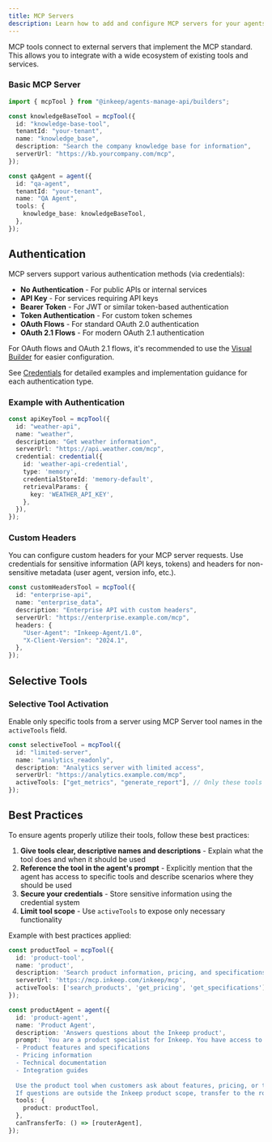 ```yaml
---
title: MCP Servers
description: Learn how to add and configure MCP servers for your agents
---
```


MCP tools connect to external servers that implement the MCP standard. This allows you to integrate with a wide ecosystem of existing tools and services.

### Basic MCP Server

```typescript
import { mcpTool } from "@inkeep/agents-manage-api/builders";

const knowledgeBaseTool = mcpTool({
  id: "knowledge-base-tool",
  tenantId: "your-tenant",
  name: "knowledge_base",
  description: "Search the company knowledge base for information",
  serverUrl: "https://kb.yourcompany.com/mcp",
});

const qaAgent = agent({
  id: "qa-agent",
  tenantId: "your-tenant",
  name: "QA Agent",
  tools: {
    knowledge_base: knowledgeBaseTool,
  },
});
```

## Authentication

MCP servers support various authentication methods (via credentials):

- **No Authentication** - For public APIs or internal services
- **API Key** - For services requiring API keys
- **Bearer Token** - For JWT or similar token-based authentication  
- **Token Authentication** - For custom token schemes
- **OAuth Flows** - For standard OAuth 2.0 authentication
- **OAuth 2.1 Flows** - For modern OAuth 2.1 authentication

For OAuth flows and OAuth 2.1 flows, it's recommended to use the [Visual Builder](/visual-builder/credentials) for easier configuration.

See [Credentials](/typescript-sdk/credentials) for detailed examples and implementation guidance for each authentication type.

### Example with Authentication

```typescript
const apiKeyTool = mcpTool({
  id: "weather-api",
  name: "weather",
  description: "Get weather information",
  serverUrl: "https://api.weather.com/mcp",
  credential: credential({
    id: 'weather-api-credential',
    type: 'memory',
    credentialStoreId: 'memory-default',
    retrievalParams: {
      key: 'WEATHER_API_KEY',
    },
  }),
});
```

### Custom Headers

You can configure custom headers for your MCP server requests. Use credentials for sensitive information (API keys, tokens) and headers for non-sensitive metadata (user agent, version info, etc.).

```typescript
const customHeadersTool = mcpTool({
  id: "enterprise-api",
  name: "enterprise_data",
  description: "Enterprise API with custom headers",
  serverUrl: "https://enterprise.example.com/mcp",
  headers: {
    "User-Agent": "Inkeep-Agent/1.0",
    "X-Client-Version": "2024.1",
  },
});
```

## Selective Tools

### Selective Tool Activation

Enable only specific tools from a server using MCP Server tool names in the `activeTools` field.

```typescript
const selectiveTool = mcpTool({
  id: "limited-server",
  name: "analytics_readonly",
  description: "Analytics server with limited access",
  serverUrl: "https://analytics.example.com/mcp",
  activeTools: ["get_metrics", "generate_report"], // Only these tools
});
```


## Best Practices

To ensure agents properly utilize their tools, follow these best practices:

1. **Give tools clear, descriptive names and descriptions** - Explain what the tool does and when it should be used
2. **Reference the tool in the agent's prompt** - Explicitly mention that the agent has access to specific tools and describe scenarios where they should be used
3. **Secure your credentials** - Store sensitive information using the credential system
4. **Limit tool scope** - Use `activeTools` to expose only necessary functionality

Example with best practices applied:

```typescript
const productTool = mcpTool({
  id: 'product-tool',
  name: 'product',
  description: 'Search product information, pricing, and specifications',
  serverUrl: 'https://mcp.inkeep.com/inkeep/mcp',
  activeTools: ['search_products', 'get_pricing', 'get_specifications'], // Only enable needed tools
});

const productAgent = agent({
  id: 'product-agent',
  name: 'Product Agent',
  description: 'Answers questions about the Inkeep product',
  prompt: `You are a product specialist for Inkeep. You have access to the product tool to search for:
  - Product features and specifications
  - Pricing information
  - Technical documentation
  - Integration guides
  
  Use the product tool when customers ask about features, pricing, or technical details.
  If questions are outside the Inkeep product scope, transfer to the router agent.`,
  tools: {
    product: productTool,
  },
  canTransferTo: () => [routerAgent],
});
```
